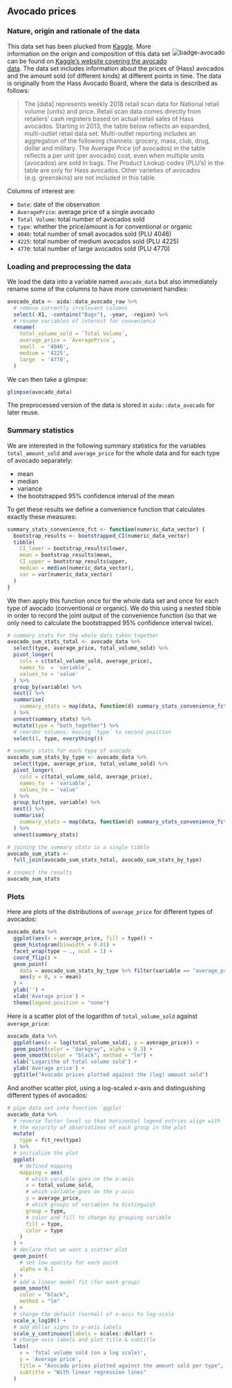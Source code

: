 
## Avocado prices {#app-93-data-sets-avocado}

### Nature, origin and rationale of the data

<div style = "float:right; width:24%;">
<img src="visuals/badge-avocado.png" alt="badge-avocado">
</div>

This data set has been plucked from [Kaggle](https://www.kaggle.com). More information on the origin and composition of this data set can be found on [Kaggle's website covering the avocado data](https://www.kaggle.com/neuromusic/avocado-prices). The data set includes information about the prices of (Hass) avocados and the amount sold (of different kinds) at different points in time. The data is originally from the Hass Avocado Board, where the data is described as follows:

> The [data] represents weekly 2018 retail scan data for National retail volume (units) and price. Retail scan data comes directly from retailers’ cash registers based on actual retail sales of Hass avocados. Starting in 2013, the table below reflects an expanded, multi-outlet retail data set. Multi-outlet reporting includes an aggregation of the following channels: grocery, mass, club, drug, dollar and military. The Average Price (of avocados) in the table reflects a per unit (per avocado) cost, even when multiple units (avocados) are sold in bags. The Product Lookup codes (PLU’s) in the table are only for Hass avocados. Other varieties of avocados (e.g. greenskins) are not included in this table.

Columns of interest are:

+ `Date`: date of the observation
+ `AveragePrice`: average price of a single avocado
+ `Total Volume`: total number of avocados sold
+ `type`: whether the price/amount is for conventional or organic
+ `4046`: total number of small avocados sold (PLU 4046) 
+ `4225`: total number of medium avocados sold  (PLU 4225) 
+ `4770`: total number of large avocados sold (PLU 4770)


### Loading and preprocessing the data

We load the data into a variable named `avocado_data` but also immediately rename some of the columns to have more convenient handles:

```r
avocado_data <- aida::data_avocado_raw %>% 
  # remove currently irrelevant columns
  select(-X1, -contains("Bags"), -year, -region) %>% 
  # rename variables of interest for convenience
  rename(
    total_volume_sold = `Total Volume`,
    average_price = `AveragePrice`,
    small  = '4046',
    medium = '4225',
    large  = '4770',
  )
```

We can then take a glimpse:

```r
glimpse(avocado_data)
```

The preprocessed version of the data is stored in `aida::data_avocado` for later reuse.

### Summary statistics

We are interested in the following summary statistics for the variables `total_amount_sold` and `average_price` for the whole data and for each type of avocado separately: 

- mean
- median
- variance
- the bootstrapped 95% confidence interval of the mean

To get these results we define a convenience function that calculates exactly these measures:

```r
summary_stats_convenience_fct <- function(numeric_data_vector) {
  bootstrap_results <- bootstrapped_CI(numeric_data_vector)
  tibble(
    CI_lower = bootstrap_results$lower,
    mean = bootstrap_results$mean,
    CI_upper = bootstrap_results$upper,
    median = median(numeric_data_vector),
    var = var(numeric_data_vector)
  )
}
```

We then apply this function once for the whole data set and once for each type of avocado (conventional or organic). We do this using a nested tibble in order to record the joint output of the convenience function (so that we only need to calculate the bootstrapped 95% confidence interval twice).


```r

# summary stats for the whole data taken together
avocado_sum_stats_total <- avocado_data %>% 
  select(type, average_price, total_volume_sold) %>% 
  pivot_longer(
    cols = c(total_volume_sold, average_price),
    names_to  = 'variable',
    values_to = 'value'
  ) %>% 
  group_by(variable) %>%
  nest() %>% 
  summarise(
    summary_stats = map(data, function(d) summary_stats_convenience_fct(d$value))
  ) %>% 
  unnest(summary_stats) %>% 
  mutate(type = "both_together") %>% 
  # reorder columns: moving `type` to second position
  select(1, type, everything())

# summary stats for each type of avocado
avocado_sum_stats_by_type <- avocado_data %>% 
  select(type, average_price, total_volume_sold) %>% 
  pivot_longer(
    cols = c(total_volume_sold, average_price),
    names_to  = 'variable',
    values_to = 'value'
  ) %>% 
  group_by(type, variable) %>%
  nest() %>% 
  summarise(
    summary_stats = map(data, function(d) summary_stats_convenience_fct(d$value))
  ) %>% 
  unnest(summary_stats)

# joining the summary stats in a single tibble
avocado_sum_stats <- 
  full_join(avocado_sum_stats_total, avocado_sum_stats_by_type)

# inspect the results  
avocado_sum_stats
```


### Plots

Here are plots of the distributions of `average_price` for different types of avocados:

<!-- HOMEWORK: produce a facet plot for type AND size of the avocado -->

```r
avocado_data %>% 
  ggplot(aes(x = average_price, fill = type)) +
  geom_histogram(binwidth = 0.01) +
  facet_wrap(type ~ ., ncol = 1) + 
  coord_flip() +
  geom_point(
    data = avocado_sum_stats_by_type %>% filter(variable == "average_price"),  
    aes(y = 0, x = mean)
  ) +
  ylab('') +
  xlab('Average price') +
  theme(legend.position = "none")
```

<!-- TODO: insert information about mean and 95% CI as linerange with y = 0 -->

Here is a scatter plot of the logarithm of `total_volume_sold` against `average_price`:

```r
avocado_data %>% 
  ggplot(aes(x = log(total_volume_sold), y = average_price)) +
  geom_point(color = "darkgray", alpha = 0.3) +
  geom_smooth(color = "black", method = "lm") +
  xlab('Logarithm of total volume sold') +
  ylab('Average price') +
  ggtitle("Avocado prices plotted against the (log) amount sold")
```

And another scatter plot, using a log-scaled $x$-axis and distinguishing different types of avocados:

```r
# pipe data set into function `ggplot`
avocado_data %>% 
  # reverse factor level so that horizontal legend entries align with
  # the majority of observations of each group in the plot
  mutate(
    type = fct_rev(type)
  ) %>% 
  # initialize the plot
  ggplot(
    # defined mapping
    mapping = aes(
      # which variable goes on the x-axis
      x = total_volume_sold, 
      # which variable goes on the y-axis
      y = average_price, 
      # which groups of variables to distinguish
      group = type, 
      # color and fill to change by grouping variable
      fill = type, 
      color = type
    )
  ) +
  # declare that we want a scatter plot
  geom_point(
    # set low opacity for each point
    alpha = 0.1
  ) +
  # add a linear model fit (for each group)
  geom_smooth(
    color = "black", 
    method = "lm"
  ) +
  # change the default (normal) of x-axis to log-scale
  scale_x_log10() +
  # add dollar signs to y-axis labels
  scale_y_continuous(labels = scales::dollar) +
  # change axis labels and plot title & subtitle
  labs(
    x = 'Total volume sold (on a log scale)',
    y = 'Average price',
    title = "Avocado prices plotted against the amount sold per type",
    subtitle = "With linear regression lines"
  )
```

